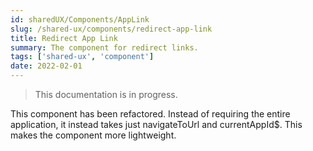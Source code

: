 ```yaml
---
id: sharedUX/Components/AppLink
slug: /shared-ux/components/redirect-app-link
title: Redirect App Link
summary: The component for redirect links.
tags: ['shared-ux', 'component']
date: 2022-02-01
---
```


> This documentation is in progress.

This component has been refactored. Instead of requiring the entire application, it instead takes just navigateToUrl and currentAppId$. This makes the component more lightweight.
